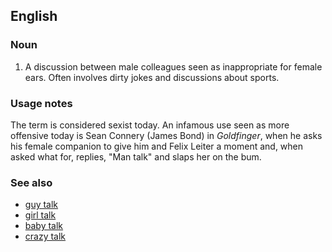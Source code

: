 ==English==
{{rfd}}
===Noun===
{{en-noun|sg=[[man]] [[talk]]|-}}

# A discussion between male colleagues seen as inappropriate for female ears. Often involves dirty jokes and discussions about sports.

===Usage notes===
The term is considered sexist today. An infamous use seen as more offensive today is Sean Connery (James Bond) in ''Goldfinger'', when he asks his female companion to give him and Felix Leiter a moment and, when asked what for, replies, "Man talk" and slaps her on the bum.

===See also===
* [[guy talk]]
* [[girl talk]]
* [[baby talk]]
* [[crazy talk]]